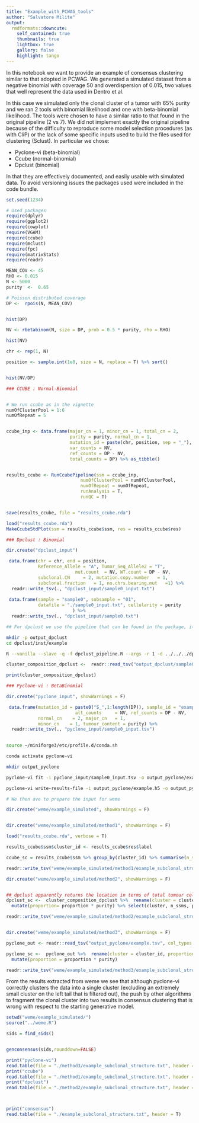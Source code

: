 ```yaml
---
title: "Example_with_PCWAG_tools"
author: "Salvatore Milite"
output:   
  rmdformats::downcute:
    self_contained: true
    thumbnails: true
    lightbox: true
    gallery: false
    highlight: tango
---
```



In this notebook we want to provide an example of consensus clustering similar to that adopted in PCWAG. We generated a simulated dataset from a negative binomial with coverage 50 and overdispersion of 0.015, two values that well represent the data used in Dentro et al.

In this case we simulated only the clonal cluster of a tumor with 65% purity and we ran 2 tools with binomial likelihood and one with beta-binomial likelihood. The tools were chosen to have a similar ratio to that found in the original pipeline (2 vs 7). We did not implement exactly the original pipeline because of the difficulty to reproduce some model selection procedures (as with CliP) or the lack of some specific inputs used to build the files used for clustering (Sclust). In particular we chose:

* Pyclone-vi (beta-binomial)
* Ccube (normal-binomial)
* Dpclust (binomial)

In that they are effectively documented, and easily usable with simulated data.
To avoid versioning issues the packages used were included in the code bundle.


```r
set.seed(1234)

# Used packages
require(dplyr)
require(ggplot2)
require(cowplot)
require(VGAM)
require(ccube)
require(mclust)
require(fpc)
require(matrixStats)
require(readr)

```


```r

MEAN_COV <- 45
RHO <- 0.015
N <- 5000
purity  <-  0.65

# Poisson distributed coverage
DP <-  rpois(N, MEAN_COV)


hist(DP)
```

```r

NV <- rbetabinom(N, size = DP, prob = 0.5 * purity, rho = RHO)

hist(NV)

```
```r

chr <- rep(1, N)

position <- sample.int(1e8, size = N, replace = T) %>% sort()


hist(NV/DP)

```



```r

### CCUBE : Normal-Binomial


# We run ccube as in the vignette
numOfClusterPool = 1:6
numOfRepeat = 5


ccube_inp <- data.frame(major_cn = 1, minor_cn = 1, total_cn = 2, 
                        purity = purity, normal_cn = 1,
                        mutation_id = paste(chr, position, sep = "_"),
                        var_counts = NV,
                        ref_counts = DP - NV,
                        total_counts = DP) %>% as_tibble()


results_ccube <- RunCcubePipeline(ssm = ccube_inp, 
                            numOfClusterPool = numOfClusterPool, 
                            numOfRepeat = numOfRepeat,
                            runAnalysis = T, 
                            runQC = T)


save(results_ccube, file = "results_ccube.rda")

```

```r
load("results_ccube.rda")
MakeCcubeStdPlot(ssm = results_ccube$ssm, res = results_ccube$res)


```

```r
### Dpclust : Binomial

dir.create("dpclust_input")

 data.frame(chr = chr, end = position,
            Reference_Allele = "A", Tumor_Seq_Allele2 = "T",
                          mut.count	 = NV, WT.count = DP - NV,
            subclonal.CN	 = 2, mutation.copy.number	 = 1,
            subclonal.fraction	 = 1, no.chrs.bearing.mut	=1) %>% 
  readr::write_tsv(., "dpclust_input/sample0_input.txt")
 
 data.frame(sample = "sample0", subsample = "01",
            datafile = "./sample0_input.txt", cellularity = purity
                         ) %>%
  readr::write_tsv(., "dpclust_input/sample0.txt")


```

```bash
## For dpclust we use the pipeline that can be found in the package, it is also available as a docker image

mkdir -p output_dpclust
cd dpclust/inst/example

R --vanilla --slave -q -f dpclust_pipeline.R --args -r 1 -d ../../../dpclust_input/ -o ../../../output_dpclust -i ../../../dpclust_input/sample0.txt


```


```r
cluster_composition_dpclust <-  readr::read_tsv("output_dpclust/sample0_DPoutput_2000iters_1000burnin_seed123/sample0_2000iters_1000burnin_bestClusterInfo.txt", col_types = cols())

print(cluster_composition_dpclust)
```
```r
### Pyclone-vi : BetaBinomial

dir.create("pyclone_input", showWarnings = F)

 data.frame(mutation_id = paste0("S_",1:length(DP)), sample_id = "example",
                          alt_counts	 = NV, ref_counts = DP - NV,
            normal_cn	 = 2, major_cn	 = 1,
            minor_cn	= 1, tumour_content = purity) %>% 
  readr::write_tsv(., "pyclone_input/sample0_input.tsv")
 
```

```bash

source ~/miniforge3/etc/profile.d/conda.sh

conda activate pyclone-vi

mkdir output_pyclone

pyclone-vi fit -i pyclone_input/sample0_input.tsv -o output_pyclone/example.h5 -c 40 -d beta-binomial -r 10

pyclone-vi write-results-file -i output_pyclone/example.h5 -o output_pyclone/example.tsv


```
```r
# We then ave to prepare the input for weme

dir.create("weme/example_simulated", showWarnings = F)


dir.create("weme/example_simulated/method1", showWarnings = F)

load("results_ccube.rda", verbose = T)

results_ccube$ssm$cluster_id <- results_ccube$res$label

ccube_sc = results_ccube$ssm %>% group_by(cluster_id) %>% summarise(n_ssms = n(), proportion = ccube_ccf_mean %>%  unique()) %>%  rename(cluster = cluster_id) %>%  select(cluster, n_ssms, proportion) %>%  mutate(proportion = proportion * purity)

readr::write_tsv("weme/example_simulated/method1/example_subclonal_structure.txt", x = ccube_sc %>%  filter(n_ssms > 50) %>%  arrange(-proportion)%>% mutate(cluster = 1:length(cluster)))

dir.create("weme/example_simulated/method2", showWarnings = F)


## dpclust apparently returns the location in terms of total tumour cells so we multiply it by purity
dpclust_sc <-  cluster_composition_dpclust %>%  rename(cluster = cluster.no, proportion = location, n_ssms = no.of.mutations) %>%  
  mutate(proportion= proportion * purity) %>% select(cluster, n_ssms, proportion)

readr::write_tsv("weme/example_simulated/method2/example_subclonal_structure.txt", x = dpclust_sc %>%  filter(n_ssms > 50) %>%  arrange(-proportion)%>% mutate(cluster = 1:length(cluster)))


dir.create("weme/example_simulated/method3", showWarnings = F)

pyclone_out <- readr::read_tsv("output_pyclone/example.tsv", col_types = cols()) %>% group_by(cluster_id, cellular_prevalence) %>%  summarize(n_ssms = n())

pyclone_sc <-  pyclone_out %>%  rename(cluster = cluster_id, proportion = cellular_prevalence) %>%  select(cluster, n_ssms, proportion) %>% 
  mutate(proportion = proportion * purity)

readr::write_tsv("weme/example_simulated/method3/example_subclonal_structure.txt", x = pyclone_sc %>%  filter(n_ssms > 50) %>%  arrange(-proportion) %>% mutate(cluster = 1:length(cluster)))


```

From the results extracted from weme we see that although pyclone-vi correctly clusters the data into a single cluster (excluding an extremely small cluster on the left tail that is filtered out), the push by other algorithms to fragment the clonal cluster into two results in consensus clustering that is wrong with respect to the starting generative model.

```r

setwd("weme/example_simulated/")
source("../weme.R")

sids = find_sids()


genconsensus(sids,rounddown=FALSE)

print("pyclone-vi")
read.table(file = "./method3/example_subclonal_structure.txt", header = T)
print("ccube")
read.table(file = "./method1/example_subclonal_structure.txt", header = T)
print("dpclust")
read.table(file = "./method2/example_subclonal_structure.txt", header = T)



print("consensus")
read.table(file = "./example_subclonal_structure.txt", header = T)

```

